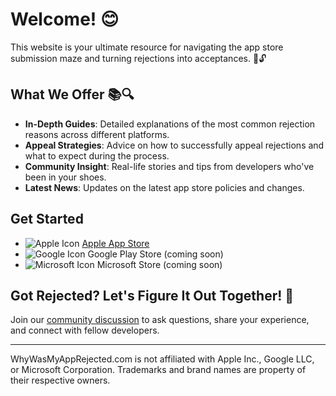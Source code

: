 # Welcome! 😊

This website is your ultimate resource for navigating the app store submission
maze and turning rejections into acceptances. 📲🔓

## What We Offer 📚🔍

- **In-Depth Guides**: Detailed explanations of the most common rejection
  reasons across different platforms.
- **Appeal Strategies**: Advice on how to successfully appeal rejections and
  what to expect during the process.
- **Community Insight**: Real-life stories and tips from developers who've been
  in your shoes.
- **Latest News**: Updates on the latest app store policies and changes.

## Get Started


- ![Apple Icon](/apple.svg) [Apple App Store](/apple-app-store)
- ![Google Icon](/playstore.svg) Google Play Store (coming soon)
- ![Microsoft Icon](/microsoft.svg) Microsoft Store (coming soon)

## Got Rejected? Let's Figure It Out Together! 💬

Join our [community
discussion](https://github.com/whywasmyapprejected/whywasmyapprejected-com/discussions)
to ask questions, share your experience, and connect with fellow developers.

---
WhyWasMyAppRejected.com is not affiliated with Apple Inc., Google LLC, or
Microsoft Corporation. Trademarks and brand names are property of their
respective owners.
